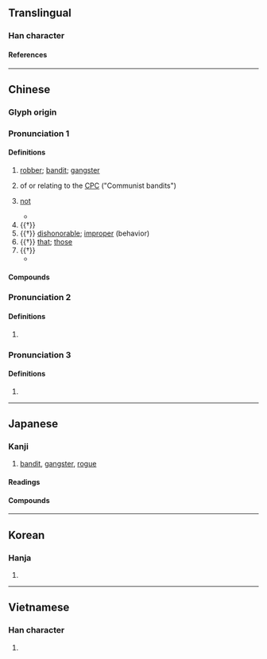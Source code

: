 {{character info}}
==Translingual==

===Han character===
{{Han char|rn=22|rad=匚|as=08|sn=10|four=71711|canj=SLMY|ids=⿷匚非}}

====References====
{{Han ref|kx=0153.450|dkj=02629|dj=0346.060|hdz=10087.010|uh=532A}}

----

==Chinese==
{{zh-forms}}

===Glyph origin===
{{Han etym}}
{{Han compound|匚|非|c1=s|c2=p|t1=box|ls=psc}}

===Pronunciation 1===
{{zh-pron
|m=fěi
|m-s=
|c=fei2
|c-t=fei2
|g=
|h=pfs=fî;gd=fi1
|j=fei2
|mb=
|md=
|mn=húi
|mn-t=huin2/hui2
|w=
|x=
|mc=y
|oc=y
|cat=n,adv,pron,a
}}

====Definitions====
{{zh-hanzi}}

# [[robber]]; [[bandit]]; [[gangster]]
#: {{zh-x|土匪|bandit}}
#: {{zh-x|綁匪|kidnapper}}
#: {{zh-x|匪徒|bandit; gangster; vagabond; robber}}
# {{lb|zh|Taiwan|officialese|historical|by extension}} of or relating to the [[CPC]] ("Communist bandits")
#: {{zh-x|日-匪 友好 協會|([[derogatory]]) China-Japan Friendship Association}}
#: {{zh-also|共匪}}
# {{lb|zh|literary}} [[not]]
#: {{zh-x|匪夷所思|not what an ordinary person can imagine; unusual; fantastic}}
#* {{zh-x|我 心 匪 石，不 可 轉 也。|My mind is '''not''' a stone; -<br>It cannot be rolled about.|ref=Shijing}}
# {{†}} {{zh-original|篚|bamboo basket}}
# {{†}} [[dishonorable]]; [[improper]] (behavior)
# {{†}} [[that]]; [[those]]
# {{†}} {{zh-alt-form|斐}}
#* {{zh-x|有 匪 君子，如 切{qiē} 如 磋，如 琢 如 磨。|There is our '''elegant and accomplished''' prince, -<br>As from the knife and the file,<br>As from the chisel and the polisher!|ref=Shijing}}

====Compounds====
{{zh-der|剽匪|剿匪|劫匪|匪人|匪唯|匪夷所思|匪彝|匪徒|匪惟|匪懈|匪日|匪朝伊夕|匪爵|匪犯|匪石|匪石之心|匪穴|匪諜|匪賊|匪躬|匪躬之操|匪躬之節|匪難|匪類|匪風|匪首|團匪|土匪|夙夜匪懈|幗匪|幫匪|慣匪|拳匪|捻匪|獲益匪淺|盜匪|票匪|竊匪|綁匪|股匪|胡匪|蔫土匪|髮匪|鬍匪|殘匪}}

===Pronunciation 2===
{{zh-pron
|m=fēi
|cat=a
}}

====Definitions====
{{zh-hanzi}}

# {{zh-only|匪匪}}

===Pronunciation 3===
{{zh-pron
|m=fēn
|cat=
}}

====Definitions====
{{zh-hanzi}}

# {{zh-alt-form|分}}

----

==Japanese==

===Kanji===
{{ja-kanji|grade=|rs=匚08}}

# [[bandit]], [[gangster]], [[rogue]]

====Readings====
{{ja-readings
|goon=ひ
|kanon=ひ
|kun=あら-ず, かたみ, はこ-
}}

====Compounds====
{{col2-u|ja
|{{ja-r|匪%躬|ひ%きゅう}}
|{{ja-r|匪%人|ひ%じん}}
|{{ja-r|匪%石|ひ%せき}}
|{{ja-r|匪%賊|ひ%ぞく}}
|{{ja-r|匪%他|ひ%た}}
|{{ja-r|匪%徒|ひ%と}}
|{{ja-r|匪%匪|ひ%ひ}}
|{{ja-r|会%匪|かい%ひ}}
|{{ja-r|共%匪|きょう%ひ}}
|{{ja-r|拳%匪|けん%ぴ}}
|{{ja-r|賊%匪|ぞく%ひ}}
|{{ja-r|団%匪|だん%ぴ}}
|{{ja-r|討%匪|とう%ひ}}
|{{ja-r|土%匪|ど%ひ}}
|{{ja-r|捻%匪|ねん%ぴ}}
|{{ja-r|法%匪|ほう%ひ}}
}}

----

==Korean==

===Hanja===
{{ko-hanja|hangeul=[[비]], [[분]]|rv=bi, bun|mr=pi, pun}}

# {{rfdef|ko|sort=匚08}}

----

==Vietnamese==

===Han character===
{{vi-readings|rs=匚08|reading=[[phỉ]]}}

# {{rfdef|vi|sort=匚08}}